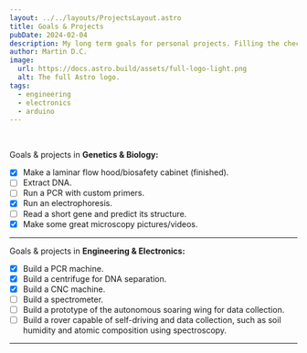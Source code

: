 ```yaml
---
layout: ../../layouts/ProjectsLayout.astro
title: Goals & Projects
pubDate: 2024-02-04
description: My long term goals for personal projects. Filling the checkboxes is of course secondary to having fun in personal projects, there are here more to keep track with it and for you to know what I am planning on, so let's go!
author: Martin D.C.
image:
  url: https://docs.astro.build/assets/full-logo-light.png
  alt: The full Astro logo.
tags:
  - engineering
  - electronics
  - arduino
---
```


<br/>

Goals & projects in **Genetics & Biology:**

- [x] Make a laminar flow hood/biosafety cabinet (finished).
- [ ] Extract DNA.
- [ ] Run a PCR with custom primers.
- [x] Run an electrophoresis.
- [ ] Read a short gene and predict its structure.
- [x] Make some great microscopy pictures/videos.

---

Goals & projects in **Engineering & Electronics:**
- [x] Build a PCR machine.
- [x] Build a centrifuge for DNA separation.
- [x] Build a CNC machine.
- [ ] Build a spectrometer.
- [ ] Build a prototype of the autonomous soaring wing for data collection.
- [ ] Build a rover capable of self-driving and data collection, such as soil humidity and atomic composition using spectroscopy.

---

